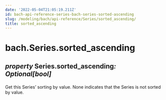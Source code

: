 ```yaml
---
date: '2022-05-04T21:05:19.211Z'
id: bach-api-reference-series-bach-series-sorted-ascending
slug: /modeling/bach/api-reference/Series/sorted_ascending/
title: sorted_ascending
---
```


# bach.Series.sorted_ascending

<div className="property">

<h2 className="signature-property"><span className="type-annotation"><em>property</em></span> <span className="additional-name">Series.</span><span className="name">sorted_ascending</span><span className="type-annotation"><em>: Optional[bool]

</em></span> </h2>


<div className="content">

Get this Series’ sorting by value. None indicates that the Series is not sorted by value.


</div>


</div>

